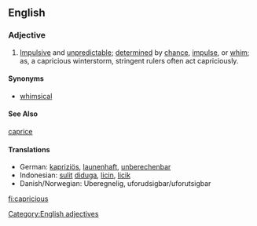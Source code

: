 ==English==
=== Adjective ===
{{en-ad|capricious}}
# [[impulsive|Impulsive]] and [[unpredictable]]; [[determined]] by [[chance]], [[impulse]], or [[whim]]; as, a capricious winterstorm, stringent rulers often act capriciously.
====Synonyms====
*[[whimsical]]

====See Also====
[[caprice]]

==== Translations ====
{{top}}
*German: [[kapriziös]], [[launenhaft]], [[unberechenbar]]
*Indonesian: [[sulit]] [[duga|diduga]], [[licin]], [[licik]]
*Danish/Norwegian: Uberegnelig, uforudsigbar/uforutsigbar
{{mid}}
{{bottom}}

[[Category:English adjectives]]

[[fi:capricious]]